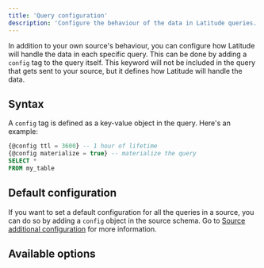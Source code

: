 ```yaml
---
title: 'Query configuration'
description: 'Configure the behaviour of the data in Latitude queries.'
---
```


In addition to your own source's behaviour, you can configure how Latitude will handle the data in each specific query. This can be done by adding a `config` tag to the query itself.
This keyword will not be included in the query that gets sent to your source, but it defines how Latitude will handle the data.

## Syntax

A `config` tag is defined as a key-value object in the query. Here's an example:
```sql
{@config ttl = 3600} -- 1 hour of lifetime
{@config materialize = true} -- materialize the query
SELECT *
FROM my_table
```

## Default configuration

If you want to set a default configuration for all the queries in a source, you can do so by adding a `config` object in the source schema. Go to [Source additional configuration](/sources/additional-config) for more information.

## Available options

<QueryConfigDocs />
